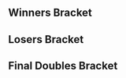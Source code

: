 {{DISPLAYTITLE:UCI Quarterly 2: Doubles Bracket}}{{SetGame|melee}}
{{tabs static
|name1=Overview
|link1=UCI Quarterly/2
|name2=Singles Bracket
|link2=UCI Quarterly/2/Singles Bracket
|name3=Doubles Bracket
|link3=UCI Quarterly/2/Doubles Bracket
|This=3
}}
==Winners Bracket==
{{16DEDoublesWBracketA
<!-- ROUND 1 -->
|r1m1t1p1=MacD |r1m1t1p1flag=us
|r1m1t1p2=Mchi |r1m1t1p2flag=us |r1m1t1score={{win}}
|r1m1t2p1=Bye |r1m1t2p1flag=
|r1m1t2p2=Bye |r1m1t2p2flag= |r1m1t2score=
|r1m1win=1

|r1m2t1p1=Guluheend |r1m2t1p1flag=us
|r1m2t1p2=ff3 |r1m2t1p2flag=us |r1m2t1score=2
|r1m2t2p1=Shrimp |r1m2t2p1flag=us
|r1m2t2p2=Dom |r1m2t2p2flag=us |r1m2t2score=0
|r1m2win=1

|r1m3t1p1=Pajama Sam |r1m3t1p1flag=us
|r1m3t1p2=ARMY |r1m3t1p2flag=us |r1m3t1score=2
|r1m3t2p1=Ace |r1m3t2p1flag=us
|r1m3t2p2=Liang |r1m3t2p2flag=us |r1m3t2score=0
|r1m3win=1

|r1m4t1p1=Sway |r1m4t1p1flag=us
|r1m4t1p2=Jr |r1m4t1p2flag=us |r1m4t1score=2
|r1m4t2p1=Karmageddon |r1m4t2p1flag=us
|r1m4t2p2=Manny396 |r1m4t2p2flag= |r1m4t2score=0
|r1m4win=1

|r1m5t1p1=PsychoMidget |r1m5t1p1flag=us
|r1m5t1p2=Squid |r1m5t1p2flag=us |r1m5t1score={{win}}
|r1m5t2p1=Bye |r1m5t2p1flag=
|r1m5t2p2=Bye |r1m5t2p2flag= |r1m5t2score=
|r1m5win=1

|r1m6t1p1=Punk |r1m6t1p1flag=us
|r1m6t1p2=Dr. Light |r1m6t1p2flag=us |r1m6t1score=2
|r1m6t2p1=MoistRock |r1m6t2p1flag=us
|r1m6t2p2=vertiqued |r1m6t2p2flag=us |r1m6t2score=0
|r1m6win=1

|r1m7t1p1=Captain Smuckers |r1m7t1p1flag=us
|r1m7t1p2=DonB |r1m7t1p2flag=au |r1m7t1score=2
|r1m7t2p1=Trah |r1m7t2p1flag=us
|r1m7t2p2=scoop |r1m7t2p2flag=us |r1m7t2score=0
|r1m7win=1

|r1m8t1p1=BlueBuddy |r1m8t1p1flag=us
|r1m8t1p2=Trichael Man |r1m8t1p2flag=us |r1m8t1score=2
|r1m8t2p1=Tartsono |r1m8t2p1flag=us
|r1m8t2p2=Dewnine |r1m8t2p2flag=us |r1m8t2score=0
|r1m8win=1

<!-- ROUND 2 -->
|r2m1t1p1=MacD |r2m1t1p1flag=us
|r2m1t1p2=Mchi |r2m1t1p2flag=us |r2m1t1score=2
|r2m1t2p1=Guluheend |r2m1t2p1flag=us
|r2m1t2p2=ff3 |r2m1t2p2flag=us |r2m1t2score=1
|r2m1win=1

|r2m2t1p1=Pajama Sam |r2m2t1p1flag=us
|r2m2t1p2=ARMY |r2m2t1p2flag=us |r2m2t1score=2
|r2m2t2p1=Sway |r2m2t2p1flag=us
|r2m2t2p2=Jr |r2m2t2p2flag=us |r2m2t2score=1
|r2m2win=1

|r2m3t1p1=PsychoMidget |r2m3t1p1flag=us
|r2m3t1p2=Squid |r2m3t1p2flag=us |r2m3t1score=2
|r2m3t2p1=Punk |r2m3t2p1flag=us
|r2m3t2p2=Dr. Light |r2m3t2p2flag=us |r2m3t2score=0
|r2m3win=1

|r2m4t1p1=Captain Smuckers |r2m4t1p1flag=us
|r2m4t1p2=DonB |r2m4t1p2flag=au |r2m4t1score=2
|r2m4t2p1=BlueBuddy |r2m4t2p1flag=us
|r2m4t2p2=Trichael Man |r2m4t2p2flag=us |r2m4t2score=1
|r2m4win=1

<!-- ROUND 3 -->
|r3m1t1p1=MacD |r3m1t1p1flag=us
|r3m1t1p2=Mchi |r3m1t1p2flag=us |r3m1t1score=3
|r3m1t2p1=Pajama Sam |r3m1t2p1flag=us
|r3m1t2p2=ARMY |r3m1t2p2flag=us |r3m1t2score=0
|r3m1win=1

|r3m2t1p1=PsychoMidget |r3m2t1p1flag=us
|r3m2t1p2=Squid |r3m2t1p2flag=us |r3m2t1score=3
|r3m2t2p1=Captain Smuckers |r3m2t2p1flag=us
|r3m2t2p2=DonB |r3m2t2p2flag=au |r3m2t2score=1
|r3m2win=1
}}
==Losers Bracket==
{{16DEDoublesLBracketSmwA
|column-width=160
|tourneylink=UCI Quarterly/2
|tourneyname=UCI Quarterly 2
|l1placement=13-16
|l2placement=9-12
|l3placement=7-8
|l4placement=5-6

<!-- ROUND 1 -->
|l1m1t1p1=Bye |l1m1t1p1flag=
|l1m1t1p2=Bye |l1m1t1p2flag= |l1m1t1score=
|l1m1t2p1=Shrimp |l1m1t2p1flag=us
|l1m1t2p2=Dom |l1m1t2p2flag=us |l1m1t2score={{win}}
|l1m1win=2

|l1m2t1p1=Ace |l1m2t1p1flag=us
|l1m2t1p2=Liang |l1m2t1p2flag=us |l1m2t1score=2
|l1m2t2p1=Karmageddon |l1m2t2p1flag=us
|l1m2t2p2=Manny396 |l1m2t2p2flag= |l1m2t2score=0
|l1m2win=1

|l1m3t1p1=Bye |l1m3t1p1flag=
|l1m3t1p2=Bye |l1m3t1p2flag= |l1m3t1score=
|l1m3t2p1=MoistRock |l1m3t2p1flag=us
|l1m3t2p2=vertiqued |l1m3t2p2flag=us |l1m3t2score={{win}}
|l1m3win=2

|l1m4t1p1=Trah |l1m4t1p1flag=us
|l1m4t1p2=scoop |l1m4t1p2flag=us |l1m4t1score=2
|l1m4t2p1=Tartsono |l1m4t2p1flag=us
|l1m4t2p2=Dewnine |l1m4t2p2flag=us |l1m4t2score=0
|l1m4win=1

<!-- ROUND 2 -->
|l2m1t1p1=BlueBuddy |l2m1t1p1flag=us
|l2m1t1p2=Trichael Man |l2m1t1p2flag=us |l2m1t1score=2
|l2m1t2p1=Shrimp |l2m1t2p1flag=us
|l2m1t2p2=Dom |l2m1t2p2flag=us |l2m1t2score=0
|l2m1win=1

|l2m2t1p1=Punk |l2m2t1p1flag=us
|l2m2t1p2=Dr. Light |l2m2t1p2flag=us |l2m2t1score=2
|l2m2t2p1=Ace |l2m2t2p1flag=us
|l2m2t2p2=Liang |l2m2t2p2flag=us |l2m2t2score=0
|l2m2win=1

|l2m3t1p1=Sway |l2m3t1p1flag=us
|l2m3t1p2=Jr |l2m3t1p2flag=us |l2m3t1score=2
|l2m3t2p1=MoistRock |l2m3t2p1flag=us
|l2m3t2p2=vertiqued |l2m3t2p2flag=us |l2m3t2score=0
|l2m3win=1

|l2m4t1p1=Guluheend |l2m4t1p1flag=us
|l2m4t1p2=ff3 |l2m4t1p2flag=us |l2m4t1score=2
|l2m4t2p1=Trah |l2m4t2p1flag=us
|l2m4t2p2=scoop |l2m4t2p2flag=us |l2m4t2score=0
|l2m4win=1

<!-- ROUND 3 -->
|l3m1t1p1=BlueBuddy |l3m1t1p1flag=us
|l3m1t1p2=Trichael Man |l3m1t1p2flag=us |l3m1t1score=0
|l3m1t2p1=Punk |l3m1t2p1flag=us
|l3m1t2p2=Dr. Light |l3m1t2p2flag=us |l3m1t2score=2
|l3m1win=2

|l3m2t1p1=Sway |l3m2t1p1flag=us
|l3m2t1p2=Jr |l3m2t1p2flag=us |l3m2t1score=0
|l3m2t2p1=Guluheend |l3m2t2p1flag=us
|l3m2t2p2=ff3 |l3m2t2p2flag=us |l3m2t2score=2
|l3m2win=2

<!-- ROUND 4 -->
|l4m1t1p1=Pajama Sam |l4m1t1p1flag=us
|l4m1t1p2=ARMY |l4m1t1p2flag=us |l4m1t1score=3
|l4m1t2p1=Punk |l4m1t2p1flag=us
|l4m1t2p2=Dr. Light |l4m1t2p2flag=us |l4m1t2score=1
|l4m1win=1

|l4m2t1p1=Captain Smuckers |l4m2t1p1flag=us
|l4m2t1p2=DonB |l4m2t1p2flag=au |l4m2t1score=3
|l4m2t2p1=Guluheend |l4m2t2p1flag=us
|l4m2t2p2=ff3 |l4m2t2p2flag=us |l4m2t2score=1
|l4m2win=1
}}
<onlyinclude>
==Final Doubles Bracket==
{{DEFinalDoublesSmwBracket
|tourneylink=UCI Quarterly/2
|tourneyname=UCI Quarterly 2
|l1placement=4
|r2placement=3
|r3loserplacement=2
|r3winnerplacement=1

<!-- FROM WINNERS -->
|r1m1t1p1=MacD |r1m1t1p1flag=us
|r1m1t1p2=Mchi |r1m1t1p2flag=us |r1m1t1score=3
|r1m1t2p1=PsychoMidget |r1m1t2p1flag=us
|r1m1t2p2=Squid |r1m1t2p2flag=us |r1m1t2score=2
|r1m1win=1

<!-- FROM LOSERS -->
|l1m1t1p1=Pajama Sam |l1m1t1p1flag=us
|l1m1t1p2=ARMY |l1m1t1p2flag=us |l1m1t1score=1
|l1m1t2p1=Captain Smuckers |l1m1t2p1flag=us
|l1m1t2p2=DonB |l1m1t2p2flag=au |l1m1t2score=3
|l1m1win=2

<!-- LOSERS FINALS -->
|r2m1t1p1=PsychoMidget |r2m1t1p1flag=us
|r2m1t1p2=Squid |r2m1t1p2flag=us |r2m1t1score=3
|r2m1t2p1=Captain Smuckers |r2m1t2p1flag=us
|r2m1t2p2=DonB |r2m1t2p2flag=au |r2m1t2score=2
|r2m1win=1

<!-- GRAND FINALS -->
|r3m1t1p1=MacD |r3m1t1p1flag=us
|r3m1t1p2=Mchi |r3m1t1p2flag=us |r3m1t1score=2 |r3m2t1score=3
|r3m1t2p1=PsychoMidget |r3m1t2p1flag=us
|r3m1t2p2=Squid |r3m1t2p2flag=us |r3m1t2score=3 |r3m2t2score=0
|r3m1win=1
}}
</onlyinclude>
